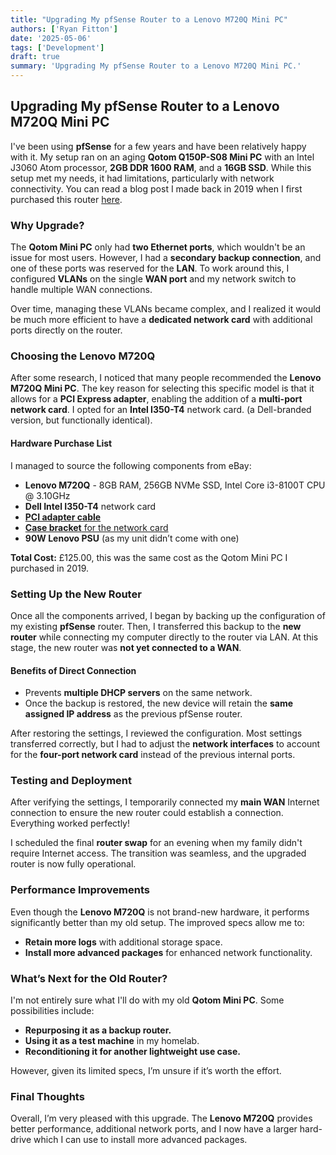 ```yaml
---
title: "Upgrading My pfSense Router to a Lenovo M720Q Mini PC"
authors: ['Ryan Fitton']
date: '2025-05-06'
tags: ['Development']
draft: true
summary: 'Upgrading My pfSense Router to a Lenovo M720Q Mini PC.'
---
```


## Upgrading My pfSense Router to a Lenovo M720Q Mini PC

I've been using **pfSense** for a few years and have been relatively happy with it. My setup ran on an aging **Qotom Q150P-S08 Mini PC** with an Intel J3060 Atom processor, **2GB DDR 1600 RAM**, and a **16GB SSD**. While this setup met my needs, it had limitations, particularly with network connectivity. You can read a blog post I made back in 2019 when I first purchased this router [here](/blog/replacing-my-router-with-pfsense-with-a-qotom-q150p-s08-from-aliexpress/).

### Why Upgrade?

The **Qotom Mini PC** only had **two Ethernet ports**, which wouldn't be an issue for most users. However, I had a **secondary backup connection**, and one of these ports was reserved for the **LAN**. To work around this, I configured **VLANs** on the single **WAN port** and my network switch to handle multiple WAN connections. 

Over time, managing these VLANs became complex, and I realized it would be much more efficient to have a **dedicated network card** with additional ports directly on the router.

### Choosing the Lenovo M720Q

After some research, I noticed that many people recommended the **Lenovo M720Q Mini PC**. The key reason for selecting this specific model is that it allows for a **PCI Express adapter**, enabling the addition of a **multi-port network card**. I opted for an **Intel I350-T4** network card. (a Dell-branded version, but functionally identical).

#### Hardware Purchase List

I managed to source the following components from eBay:

- **Lenovo M720Q** - 8GB RAM, 256GB NVMe SSD, Intel Core i3-8100T CPU @ 3.10GHz
- **Dell Intel I350-T4** network card
- [**PCI adapter cable**](https://www.ebay.com/itm/166436670125)
- [**Case bracket** for the network card](https://www.ebay.com/itm/404639558272)
- **90W Lenovo PSU** (as my unit didn’t come with one)

**Total Cost:** £125.00, this was the same cost as the Qotom Mini PC I purchased in 2019.

### Setting Up the New Router

Once all the components arrived, I began by backing up the configuration of my existing **pfSense** router. Then, I transferred this backup to the **new router** while connecting my computer directly to the router via LAN. At this stage, the new router was **not yet connected to a WAN**.

#### Benefits of Direct Connection

- Prevents **multiple DHCP servers** on the same network.
- Once the backup is restored, the new device will retain the **same assigned IP address** as the previous pfSense router.

After restoring the settings, I reviewed the configuration. Most settings transferred correctly, but I had to adjust the **network interfaces** to account for the **four-port network card** instead of the previous internal ports.

### Testing and Deployment

After verifying the settings, I temporarily connected my **main WAN** Internet connection to ensure the new router could establish a connection. Everything worked perfectly!

I scheduled the final **router swap** for an evening when my family didn't require Internet access. The transition was seamless, and the upgraded router is now fully operational.

### Performance Improvements

Even though the **Lenovo M720Q** is not brand-new hardware, it performs significantly better than my old setup. The improved specs allow me to:

- **Retain more logs** with additional storage space.
- **Install more advanced packages** for enhanced network functionality.

### What’s Next for the Old Router?

I'm not entirely sure what I'll do with my old **Qotom Mini PC**. Some possibilities include:

- **Repurposing it as a backup router.**
- **Using it as a test machine** in my homelab.
- **Reconditioning it for another lightweight use case.**

However, given its limited specs, I’m unsure if it’s worth the effort.

### Final Thoughts

Overall, I’m very pleased with this upgrade. The **Lenovo M720Q** provides better performance, additional network ports, and I now have a larger hard-drive which I can use to install more advanced packages.
